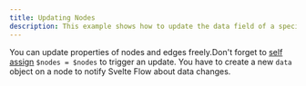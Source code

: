 ```yaml
---
title: Updating Nodes
description: This example shows how to update the data field of a specific node.
---
```



You can update properties of nodes and edges freely.Don't forget to [self
assign](https://svelte.dev/docs/svelte-components#script-2-assignments-are-reactive)
`$nodes = $nodes` to trigger an update.
<Callout type="info">
  You have to create a new `data` object on a node to notify Svelte Flow about
  data changes.
</Callout>
<br />

<RemoteCodeViewer route="examples/nodes/update-node" framework="svelte" />
